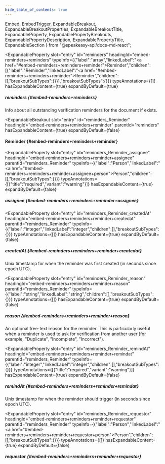 ```yaml
---
hide_table_of_contents: true
---
```

  Embed,
  EmbedTrigger,
  ExpandableBreakout,
  ExpandableBreakoutProperties,
  ExpandableBreakoutTitle,
  ExpandableProperty,
  ExpandablePropertyBreakouts,
  ExpandablePropertyDescription,
  ExpandablePropertyTitle,
  ExpandableSection
} from "@speakeasy-api/docs-md-react";

<ExpandableSection>

<ExpandableProperty
  slot="entry"
  id="reminders"
  headingId="embed-reminders+reminders"
  typeInfo={{"label":"array","linkedLabel":"<a href=\"#embed-reminders+reminders+reminder\">Reminder</a>","children":[{"label":"Reminder","linkedLabel":"<a href=\"#embed-reminders+reminders+reminder\">Reminder</a>","children":[],"breakoutSubTypes":{}}],"breakoutSubTypes":{}}}
  typeAnnotations={[]}
  hasExpandableContent={true}
  expandByDefault={true}
>

<ExpandablePropertyTitle slot="title">

##### reminders \{#embed-reminders+reminders\}

</ExpandablePropertyTitle>

<ExpandablePropertyDescription slot="description">

Info about all outstanding verification reminders for the document if exists.

</ExpandablePropertyDescription>

<ExpandablePropertyBreakouts slot="breakouts">

<ExpandableBreakout
  slot="entry"
  id="reminders_Reminder"
  headingId="embed-reminders+reminders+reminder"
  parentId="reminders"
  hasExpandableContent={true}
  expandByDefault={false}
>

<ExpandableBreakoutTitle slot="title">

#### Reminder \{#embed-reminders+reminders+reminder\}

</ExpandableBreakoutTitle>

<ExpandableBreakoutProperties slot="properties">

<ExpandableProperty
  slot="entry"
  id="reminders_Reminder_assignee"
  headingId="embed-reminders+reminders+reminder+assignee"
  parentId="reminders_Reminder"
  typeInfo={{"label":"Person","linkedLabel":"<a href=\"#embed-reminders+reminders+reminder+assignee+person\">Person</a>","children":[],"breakoutSubTypes":{}}}
  typeAnnotations={[{"title":"required","variant":"warning"}]}
  hasExpandableContent={true}
  expandByDefault={false}
>

<ExpandablePropertyTitle slot="title">

##### assignee \{#embed-reminders+reminders+reminder+assignee\}

</ExpandablePropertyTitle>

<Embed slot="embed">

<EmbedTrigger slot="trigger" embedTitle="assignee" triggerText="View assignee details">

<Embedassignee />

</EmbedTrigger>

</Embed>

</ExpandableProperty>

<ExpandableProperty
  slot="entry"
  id="reminders_Reminder_createdAt"
  headingId="embed-reminders+reminders+reminder+createdat"
  parentId="reminders_Reminder"
  typeInfo={{"label":"integer","linkedLabel":"integer","children":[],"breakoutSubTypes":{}}}
  typeAnnotations={[]}
  hasExpandableContent={true}
  expandByDefault={false}
>

<ExpandablePropertyTitle slot="title">

##### createdAt \{#embed-reminders+reminders+reminder+createdat\}

</ExpandablePropertyTitle>

<ExpandablePropertyDescription slot="description">

Unix timestamp for when the reminder was first created (in seconds since epoch UTC).

</ExpandablePropertyDescription>

</ExpandableProperty>

<ExpandableProperty
  slot="entry"
  id="reminders_Reminder_reason"
  headingId="embed-reminders+reminders+reminder+reason"
  parentId="reminders_Reminder"
  typeInfo={{"label":"string","linkedLabel":"string","children":[],"breakoutSubTypes":{}}}
  typeAnnotations={[]}
  hasExpandableContent={true}
  expandByDefault={false}
>

<ExpandablePropertyTitle slot="title">

##### reason \{#embed-reminders+reminders+reminder+reason\}

</ExpandablePropertyTitle>

<ExpandablePropertyDescription slot="description">

An optional free-text reason for the reminder. This is particularly useful when a reminder is used to ask for verification from another user (for example, "Duplicate", "Incomplete", "Incorrect").

</ExpandablePropertyDescription>

</ExpandableProperty>

<ExpandableProperty
  slot="entry"
  id="reminders_Reminder_remindAt"
  headingId="embed-reminders+reminders+reminder+remindat"
  parentId="reminders_Reminder"
  typeInfo={{"label":"integer","linkedLabel":"integer","children":[],"breakoutSubTypes":{}}}
  typeAnnotations={[{"title":"required","variant":"warning"}]}
  hasExpandableContent={true}
  expandByDefault={false}
>

<ExpandablePropertyTitle slot="title">

##### remindAt \{#embed-reminders+reminders+reminder+remindat\}

</ExpandablePropertyTitle>

<ExpandablePropertyDescription slot="description">

Unix timestamp for when the reminder should trigger (in seconds since epoch UTC).

</ExpandablePropertyDescription>

</ExpandableProperty>

<ExpandableProperty
  slot="entry"
  id="reminders_Reminder_requestor"
  headingId="embed-reminders+reminders+reminder+requestor"
  parentId="reminders_Reminder"
  typeInfo={{"label":"Person","linkedLabel":"<a href=\"#embed-reminders+reminders+reminder+requestor+person\">Person</a>","children":[],"breakoutSubTypes":{}}}
  typeAnnotations={[]}
  hasExpandableContent={true}
  expandByDefault={false}
>

<ExpandablePropertyTitle slot="title">

##### requestor \{#embed-reminders+reminders+reminder+requestor\}

</ExpandablePropertyTitle>

<Embed slot="embed">

<EmbedTrigger slot="trigger" embedTitle="requestor" triggerText="View requestor details">

<Embedrequestor />

</EmbedTrigger>

</Embed>

</ExpandableProperty>

</ExpandableBreakoutProperties>

</ExpandableBreakout>

</ExpandablePropertyBreakouts>

</ExpandableProperty>

</ExpandableSection>